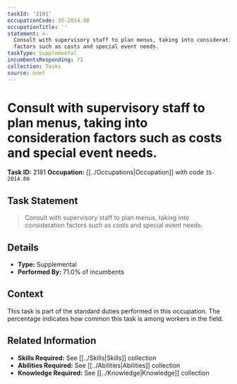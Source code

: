```yaml
---
taskId: '2181'
occupationCode: 35-2014.00
occupationTitle: ''
statement: >-
  Consult with supervisory staff to plan menus, taking into consideration
  factors such as costs and special event needs.
taskType: Supplemental
incumbentsResponding: 71
collection: Tasks
source: onet
---
```

# Consult with supervisory staff to plan menus, taking into consideration factors such as costs and special event needs.

**Task ID:** 2181
**Occupation:** [[../Occupations|Occupation]] with code `35-2014.00`

## Task Statement

> Consult with supervisory staff to plan menus, taking into consideration factors such as costs and special event needs.

## Details

- **Type:** Supplemental
- **Performed By:** 71.0% of incumbents

## Context

This task is part of the standard duties performed in this occupation. The percentage indicates how common this task is among workers in the field.

## Related Information

- **Skills Required:** See [[../Skills|Skills]] collection
- **Abilities Required:** See [[../Abilities|Abilities]] collection
- **Knowledge Required:** See [[../Knowledge|Knowledge]] collection
